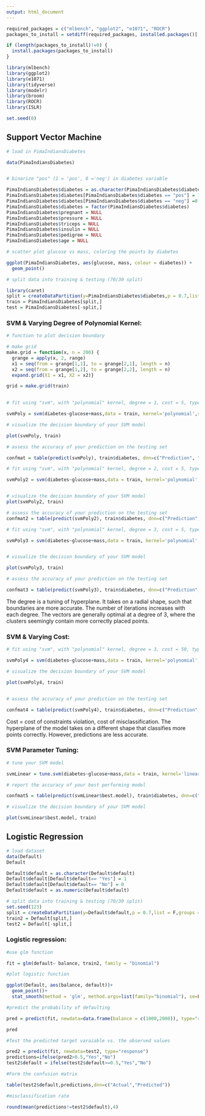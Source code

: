 ---
output: html_document
---

```{r, message=FALSE, warning=FALSE}

required_packages = c("mlbench", "ggplot2", "e1071", "ROCR")
packages_to_install = setdiff(required_packages, installed.packages()[,"Package"])

if (length(packages_to_install)!=0) {
  install.packages(packages_to_install)
}

library(mlbench)
library(ggplot2)
library(e1071)
library(tidyverse)  
library(modelr)    
library(broom)      
library(ROCR)
library(ISLR)

set.seed(0)

```

## Support Vector Machine

```{r}

# load in PimaIndiansDiabetes

data(PimaIndiansDiabetes)


# binarize "pos" (1 = 'pos', 0 ='neg') in diabetes variable

PimaIndiansDiabetes$diabetes = as.character(PimaIndiansDiabetes$diabetes)
PimaIndiansDiabetes$diabetes[PimaIndiansDiabetes$diabetes == "pos"] = 1
PimaIndiansDiabetes$diabetes[PimaIndiansDiabetes$diabetes == "neg"] =0
PimaIndiansDiabetes$diabetes = factor(PimaIndiansDiabetes$diabetes)
PimaIndiansDiabetes$pregnant = NULL
PimaIndiansDiabetes$pressure = NULL
PimaIndiansDiabetes$triceps = NULL
PimaIndiansDiabetes$insulin = NULL
PimaIndiansDiabetes$pedigree = NULL
PimaIndiansDiabetes$age = NULL

# scatter plot glucose vs mass, coloring the points by diabetes

ggplot(PimaIndiansDiabetes, aes(glucose, mass, colour = diabetes)) +
  geom_point()

```

```{r}

# split data into training & testing (70/30 split)

library(caret)
split = createDataPartition(y=PimaIndiansDiabetes$diabetes,p = 0.7,list = F,groups = 100)
train = PimaIndiansDiabetes[split,]
test = PimaIndiansDiabetes[-split,]

```

### SVM & Varying Degree of Polynomial Kernel:

```{r}

# function to plot decision boundary

# make grid
make.grid = function(x, n = 200) {
  grange = apply(x, 2, range)
  x1 = seq(from = grange[1,1], to = grange[2,1], length = n)
  x2 = seq(from = grange[1,2], to = grange[2,2], length = n)
  expand.grid(X1 = x1, X2 = x2)}

grid = make.grid(train)
  
```

```{r,fig.align='center'}

# fit using "svm", with "polynomial" kernel, degree = 1, cost = 5, type = "C", and scale = F

svmPoly = svm(diabetes~glucose+mass,data = train, kernel='polynomial',scale=F,type='C-classification',degree=1, cost=5)

# visualize the decision boundary of your SVM model

plot(svmPoly, train)

# assess the accuracy of your prediction on the testing set

confmat = table(predict(svmPoly), train$diabetes, dnn=c("Prediction", "Actual"))


```

```{r}
# fit using "svm", with "polynomial" kernel, degree = 2, cost = 5, type = "C", and scale = F

svmPoly2 = svm(diabetes~glucose+mass,data = train, kernel='polynomial',scale=F,type='C-classification',degree=2, cost=5)


# visualize the decision boundary of your SVM model
plot(svmPoly2, train)

# assess the accuracy of your prediction on the testing set
confmat2 = table(predict(svmPoly2), train$diabetes, dnn=c("Prediction", "Actual"))


```

```{r}
# fit using "svm", with "polynomial" kernel, degree = 3, cost = 5, type = "C", and scale = F

svmPoly3 = svm(diabetes~glucose+mass,data = train, kernel='polynomial',scale=F,type='C-classification',degree=3, cost=5)


# visualize the decision boundary of your SVM model

plot(svmPoly3, train)

# assess the accuracy of your prediction on the testing set

confmat3 = table(predict(svmPoly3), train$diabetes, dnn=c("Prediction", "Actual"))

```

The degree is a tuning of hyperplane. It takes on a radial shape, such that boundaries are more accurate. The number of iterations increases with each degree. The vectors are generally optimal at a degree of 3, where the clusters seemingly contain more correctly placed points.

### SVM & Varying Cost:

```{r}
# fit using "svm", with "polynomial" kernel, degree = 3, cost = 50, type = "C", and scale = F

svmPoly4 = svm(diabetes~glucose+mass,data = train, kernel='polynomial',scale=F,type='C-classification',degree=3, cost=50)

# visualize the decision boundary of your SVM model

plot(svmPoly4, train)


# assess the accuracy of your prediction on the testing set

confmat4 = table(predict(svmPoly4), train$diabetes, dnn=c("Prediction", "Actual"))

```

Cost = cost of constraints violation, cost of misclassification. The hyperplane of the model takes on a different shape that classifies more points correctly. However, predictions are less accurate.

### SVM Parameter Tuning:

```{r}

# tune your SVM model

svmLinear = tune.svm(diabetes~glucose+mass,data = train, kernel='linear',scale=F,type='C-classification',degree=3, cost=c(4,8,16,32))

# report the accuracy of your best performing model

confmat5 = table(predict(svmLinear$best.model), train$diabetes, dnn=c("Prediction", "Actual"))

# visualize the decision boundary of your SVM model

plot(svmLinear$best.model, train)

```

## Logistic Regression

```{r}
# load dataset
data(Default)
Default

Default$default = as.character(Default$default)
Default$default[Default$default== "Yes"] = 1
Default$default[Default$default== "No"] = 0
Default$default = as.numeric(Default$default)

```

```{r}
# split data into training & testing (70/30 split)
set.seed(123)
split = createDataPartition(y=Default$default,p = 0.7,list = F,groups = 100)
train2 = Default[split,]
test2 = Default[-split,]
```

### Logistic regression:

```{r}
#use glm function 

fit = glm(default~ balance, train2, family = "binomial")

```

```{r}
#plot logistic function

ggplot(Default, aes(balance, default))+
  geom_point()+
  stat_smooth(method = 'glm', method.args=list(family="binomial"), se=FALSE)

```

```{r}
#predict the probability of defaulting

pred = predict(fit, newdata=data.frame(balance = c(1000,2000)), type="response")

pred

```

```{r}
#Test the predicted target varaiable vs. the observed values

pred2 = predict(fit, newdata=test2, type="response")
predictions=ifelse(pred2>0.5,"Yes","No")
test2$default = ifelse(test2$default>=0.5,"Yes","No")

```

```{r}
#Form the confusion matrix

table(test2$default,predictions,dnn=c("Actual","Predicted"))

```

```{r}
#misclassification rate

round(mean(predictions!=test2$default),4)
```

